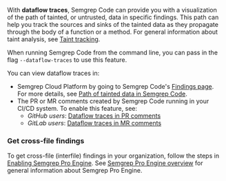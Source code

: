 With **dataflow traces**, Semgrep Code can provide you with a visualization of
the path of tainted, or untrusted, data in specific findings. This path can help
you track the sources and sinks of the tainted data as they propagate through
the body of a function or a method. For general information about taint
analysis, see [Taint tracking](/writing-rules/data-flow/taint-mode).

When running Semgrep Code from the command line, you can pass in the flag
`--dataflow-traces` to use this feature.

You can view dataflow traces in:
- Semgrep Cloud Platform by going to Semgrep Code's [Findings page](https://semgrep.dev/orgs/-/findings?tab=open). For more details, see [Path of tainted data in Semgrep
  Code](/semgrep-code/semgrep-pro-engine-data-flow).
- The PR or MR comments created by Semgrep Code running in your CI/CD system. To enable
  this feature, see:
  - *GitHub users*: [Dataflow traces in PR
      comments](/semgrep-cloud-platform/github-pr-comments/#view-the-path-of-tainted-data-in-pr-comments)
  - *GitLab users*: [Dataflow traces in MR
      comments](/semgrep-cloud-platform/gitlab-mr-comments/#view-the-path-of-tainted-data-in-mr-comments)

### Get cross-file findings

To get cross-file (interfile) findings in your organization, follow the steps in [Enabling Semgrep Pro Engine](/semgrep-code/semgrep-pro-engine-intro#enabling-semgrep-pro-engine-in-semgrep-cloud-platform). See [Semgrep Pro Engine overview](/semgrep-code/semgrep-pro-engine-intro) for general information about Semgrep Pro Engine.
